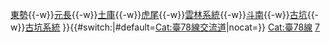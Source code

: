 {{高速公路
| 模板名稱 = 台78線
| 名稱 = [[File:TW PHW78.svg|20px]][[台灣省道快速公路]][[台78線|78線]]（東西向快速公路─台西古坑線）
| 代表色 = #9B0D15
| 交流道列表 = [[台西交流道|台西]]{{-w}}[[東勢交流道|東勢]]{{-w}}[[元長交流道|元長]]{{-w}}[[土庫交流道|土庫]]{{-w}}[[虎尾交流道 (台78線)|虎尾]]{{-w}}[[雲林系統交流道|雲林系統]]{{-w}}[[斗南交流道 (台78線)|斗南]]{{-w}}[[古坑交流道 (台78線)|古坑]]{{-w}}[[古坑系統交流道|古坑系統]]
}}<includeonly>{{#switch:{{{1}}}|#default=[[Cat:臺78線交流道]]|nocat=}}</includeonly><noinclude>
[[Cat:臺78線]]
[[Cat:台灣快速公路路線模板|7]]
</noinclude>